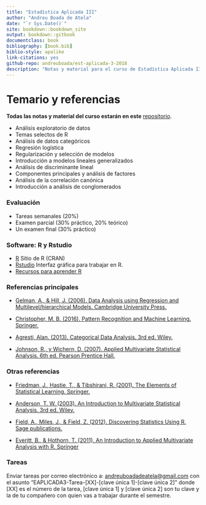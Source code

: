 ```yaml
--- 
title: "Estadística Aplicada III"
author: "Andreu Boada de Atela"
date: "`r Sys.Date()`"
site: bookdown::bookdown_site
output: bookdown::gitbook
documentclass: book
bibliography: [book.bib]
biblio-style: apalike
link-citations: yes
github-repo: andreuboada/est-aplicada-3-2018
description: "Notas y material para el curso de Estadística Aplicada III, 2018 (ITAM)"
---
```


# Temario y referencias {-}

**Todas las notas y material del curso estarán en este** [repositorio](https://github.com/andreuboada/est-aplicada-3-2018).

- Análisis exploratorio de datos
- Temas selectos de R
- Análisis de datos categóricos
- Regresión logística 
- Regularización y selección de modelos
- Introducción a modelos lineales generalizados
- Análisis de discriminante lineal
- Componentes principales y análisis de factores
- Análisis de la correlación canónica
- Introducción a análisis de conglomerados

### Evaluación {-}

- Tareas semanales (20%)
- Examen parcial (30% práctico, 20% teórico)
- Un examen final (30% práctico)

### Software: R y Rstudio {-}

- [R](https://cran.r-project.org) Sitio de R (CRAN)
- [Rstudio](https://www.rstudio.com/products/RStudio/) Interfaz gráfica para trabajar en R.
- [Recursos para aprender R](https://www.rstudio.com/online-learning/#R)

### Referencias principales {-}

- [Gelman, A., & Hill, J. (2006). Data Analysis using Regression and Multilevel/hierarchical Models. Cambridge University Press.](https://www.amazon.com/gp/product/052168689X/)

- [Christopher, M. B. (2016). Pattern Recognition and Machine Learning. Springer.](http://www.springer.com/us/book/9780387310732)

- [Agresti, Alan. (2013). Categorical Data Analysis. 3rd ed. Wiley.](https://www.wiley.com/en-us/Categorical+Data+Analysis%2C+3rd+Edition-p-9780470463635)

- [Johnson, R., y Wichern, D. (2007). Applied Multivariate Statistical Analysis. 6th ed. Pearson Prentice Hall.](https://www.pearson.com/us/higher-education/program/Johnson-Applied-Multivariate-Statistical-Analysis-6th-Edition/PGM274834.html)

### Otras referencias {-}

- [Friedman, J., Hastie, T., & Tibshirani, R. (2001). The Elements of Statistical Learning. Springer.](https://web.stanford.edu/~hastie/ElemStatLearn/)

- [Anderson, T. W. (2003). An Introduction to Multivariate Statistical Analysis. 3rd ed. Wiley.](https://www.amazon.com/Introduction-Multivariate-Statistical-Analysis/dp/0471360910)
 
- [Field, A., Miles, J., & Field, Z. (2012). Discovering Statistics Using R. Sage publications.](https://www.amazon.com/Discovering-Statistics-Using-Andy-Field/dp/1446200469)

- [Everitt, B., & Hothorn, T. (2011). An Introduction to Applied Multivariate Analysis with R. Springer](https://www.amazon.com/Introduction-Applied-Multivariate-Analysis-Use/dp/1441996494)

### Tareas {-}

Enviar tareas por correo electrónico a: [andreuboadadeatela@gmail.com](andreuboadadeatela@gmail.com) con el asunto "EAPLICADA3-Tarea-[XX]-[clave única 1]-[clave única 2]" donde [XX] es el número de la tarea, [clave única 1] y [clave única 2] son tu clave y la de tu compañero con quien vas a trabajar durante el semestre.

